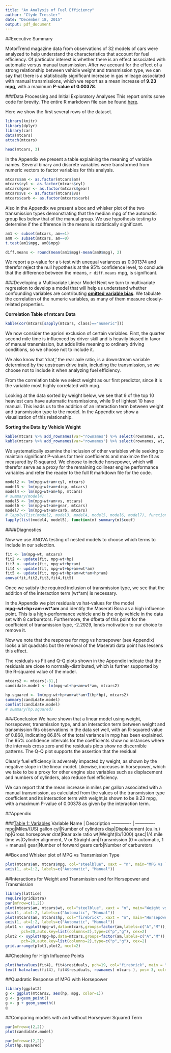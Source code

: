 ```yaml
---
title: "An Analysis of Fuel Efficiency"
author: "Clyde Tressler"
date: "December 18, 2015"
output: pdf_document
---
```


##Executive Summary

MotorTrend magazine data from observations of 32 models of cars were analyzed to help understand the characteristics that account for fuel efficiency. Of particular interest is whether there is an effect associated with automatic versus manual transmission. After we account for the effect of a strong relationship between vehicle weight and transmission type, we can say that there is a statistically significant increase in gas mileage associated with manual transmissions, which we report as a mean increase of **9.23 mpg**, with a maximum **P-value of 0.00378**.

###Data Processing and Initial Exploratory Analyses
This report omits some code for brevity. The entire R markdown file can be found [here](https://github.com/amaglamatedclyde/mtcars).

Here we show the first several rows of the dataset.

```r
library(knitr)
library(dplyr)
library(car)
data(mtcars)
attach(mtcars)
```

```r
head(mtcars, 3)
```

In the Appendix we present a table explaining the meaning of variable names. Several binary and discrete variables were transformed from numeric vectors to factor variables for this analysis.

```r
mtcars$am <- as.factor(mtcars$am)
mtcars$cyl <- as.factor(mtcars$cyl)
mtcars$gear <- as.factor(mtcars$gear)
mtcars$vs <- as.factor(mtcars$vs)
mtcars$carb <- as.factor(mtcars$carb)
```

Also in the Appendix we present a box and whisker plot of the two transmission types demonstrating that the median mpg of the automatic group lies below that of the manual group. We use hypothesis testing to determine if the difference in the means is statistically significant. 

```r

am1 <- subset(mtcars, am==1)
am0 <- subset(mtcars, am==0)
t.test(am1$mpg, am0$mpg)
```

```r
diff.means <- round(mean(am1$mpg)-mean(am0$mpg), 2)
```

We report a p-value for a t-test with unequal variances as 0.001374 and therefor reject the null hypothesis at the 95% confidence level, to conclude that the difference between the means, `r diff.means` mpg, is significant. 

###Developing a Multivariate Linear Model
Next we turn to multivariate regression to develop a model that will help us understand whether confounding variables are contributing **[omitted variable bias](https://en.wikipedia.org/wiki/Omitted-variable_bias)**. We tabulate the correlation of the numeric variables, as many of them measure closely-related properties. 

<div align="center">**Correlation Table of mtcars Data**</div>
```r
kable(cor(mtcars[sapply(mtcars, class)=="numeric"]))
```

We now consider the apriori exclusion of certain variables. First, the quarter second mile time is influenced by driver skill and is heavily biased in favor of manual transmission, but adds little meaning to ordinary driving conditions, so we choose not to include it. 

We also know that 'drat,' the rear axle ratio, is a downstream variable determined by the upstream drive train, including the transmission, so we choose not to include it when analyzing fuel efficiency.

From the correlation table we select weight as our first predictor, since it is the variable most highly correlated with mpg. 

Looking at the data sorted by weight below, we see that 9 of the top 10 heaviest cars have automatic transmissions, while 9 of lightest 10 have manual. This leads us to the addition of an interaction term between weight and transmission type to the model. In the Appendix we show a visualization of this relationship.

<div align="center">**Sorting the Data by Vehicle Weight**</div>
```r
kable(mtcars %>% add_rownames(var="rownames") %>% select(rownames, wt, am, hp, mpg) %>% arrange(-wt) %>% head(10))
kable(mtcars %>% add_rownames(var="rownames") %>% select(rownames, wt, am, hp, mpg) %>% arrange(-wt) %>% tail(10))
```

We systematically examine the inclusion of other variables while seeking to maintain significant P-values for their coefficients and maximize the fit as measured by R-squared. We choose to include horsepower, which will therefor serve as a proxy for the remaining collinear engine performance variables and refer the reader to the full R markdown file for the code.

```r
model2 <- lm(mpg~wt+am+cyl, mtcars)
model3 <- lm(mpg~wt+am+disp, mtcars)
model4 <- lm(mpg~wt+am+hp, mtcars)
# summary(model4)
model5 <- lm(mpg~wt+am+vs, mtcars)
model6 <- lm(mpg~wt+am+gear, mtcars)
model7 <- lm(mpg~wt+am+carb, mtcars)
# lapply(list(model2, model3, model4, model5, model6, model7), function(m) summary(m))
lapply(list(model4, model5), function(m) summary(m)$coef)
```

####Diagnostics

Now we use ANOVA testing of nested models to choose which terms to include in our selection.

```r
fit <- lm(mpg~wt, mtcars)
fit2 <- update(fit, mpg~wt+hp)
fit3 <- update(fit, mpg~wt+hp+am)
fit4 <- update(fit, mpg~wt+hp+am+wt*am)
fit5 <- update(fit, mpg~wt+hp+am+wt*am+hp*am)
anova(fit,fit2,fit3,fit4,fit5)

```
Once we satisfy the required inclusion of transmission type, we see that the addition of the interaction term (wt*am) is necessary. 

In the Appendix we plot residuals vs hat-values for the model **mpg~wt+hp+am+wt\*am** and identify the Maserati Bora as a high influence point. This is a high-performance vehicle and is the only vehicle in the data set with 8 carburetors. Furthermore, the dfbeta of this point for the coefficient of transmission type, -2.2929, lends motivation to our choice to remove it.

Now we note that the response for mpg vs horsepower (see Appendix) looks a bit quadratic but the removal of the Maserati data point has lessens this effect.

The residuals vs Fit and Q-Q plots shown in the Appendix indicate that the residuals are close to normally-distributed, which is further supported by the R-squared value of the model.
 
```r
mtcars2 <- mtcars[-31,]
candidate.model <- lm(mpg~wt+hp+am+wt*am, mtcars2)

hp.squared <- lm(mpg~wt+hp+am+wt*am+I(hp*hp), mtcars2)
summary(candidate.model)
confint(candidate.model)
# summary(hp.squared)
```


###Conclusion
We have shown that a linear model using weight, horsepower, transmission type, and an interaction term between weight and transmission fits observations in the data set well, with an R-squared value of 0.868, indicating 86.8% of the total variance in mpg has been explained. The 95% confidence intervals for the coefficients show no instances where the intervals cross zero and the residuals plots show no discernible patterns. The Q-Q plot supports the assertion that the residual

Clearly fuel efficiency is adversely impacted by weight, as shown by the negative slope in the linear model. Likewise, increases in horsepower, which we take to be a proxy for other engine size variables such as displacement and numbers of cylinders, also reduce fuel efficiency.

We can report that the mean increase in miles per gallon associated with a manual transmission, as calculated from the values of the transmission type coefficient and its interaction term with weight,is shown to be 9.23 mpg, with a maximum P-value of 0.00378 as given by the interaction term.

##Appendix

###[Table 1: Variables](https://stat.ethz.ch/R-manual/R-devel/library/datasets/html/mtcars.html)
Variable Name | Description
------------- | -------------
mpg|Miles/(US) gallon
cyl|Number of cylinders
disp|Displacement (cu.in.)
hp|Gross horsepower
drat|Rear axle ratio
wt|Weight(lb/1000)
qsec|1/4 mile time
vs|Cylinder alignment, V or Straight
am|Transmission (0 = automatic, 1 = manual)
gear|Number of forward gears
carb|Number of carburetors

<div align="center">
##Box and Whisker plot of MPG vs Transmission Type

```r
plot(mtcars$am, mtcars$mpg, col="steelblue", xaxt = "n", main="MPG vs Transmission Type", ylab="MPG")
axis(1, at=1:2, labels=c("Automatic", "Manual"))
```

##Interactions for Weight and Transmission and for Horsepower and Transmission
```r
library(lattice)
require(gridExtra)
par(mfrow=c(1,2))
plot(mtcars$am, mtcars$wt, col="steelblue", xaxt = "n", main="Weight vs Transmission Type", ylab="Weight in 1/1000lb")
axis(1, at=1:2, labels=c("Automatic", "Manual"))
plot(mtcars$am, mtcars$hp, col="firebrick", xaxt = "n", main="Horsepower vs Trans. Type", ylab="Horsepower")
axis(1, at=1:2, labels=c("Automatic", "Manual"))
plot1 <- xyplot(mpg~wt,data=mtcars,groups=factor(am,labels=c("A","M")),
       pch=20,auto.key=list(columns=2),type=c("p","g"), cex=2)
plot2 <- xyplot(mpg~hp,data=mtcars,groups=factor(am,labels=c("A","M")),
       pch=20,auto.key=list(columns=2),type=c("p","g"), cex=2)
grid.arrange(plot1,plot2, ncol=2)
```

##Checking for High Influence Points

```r
plot(hatvalues(fit4), fit4$residuals, pch=19, col="firebrick", main = "HatValues vs Residuals")
text( hatvalues(fit4), fit4$residuals, rownames( mtcars ), pos= 3, col="steelblue")
```

##Quadratic Response of MPG with Horsepower
```r
library(ggplot2)
g <- ggplot(mtcars2, aes(hp, mpg, color=1))
g <- g+geom_point()
g <- g + geom_smooth()
g
```

##Comparing models with and without Horsepwer Squared Term
```r
par(mfrow=c(2,2))
plot(candidate.model)
```

```r
par(mfrow=c(2,2))
plot(hp.squared)
```
</div>